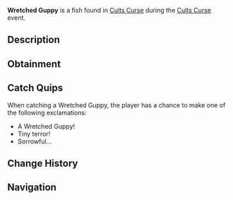 {{FishInfobox
|image          = Wretched Guppy.png
|rarity         = Limited
|event          = Cults Curse
|sea            = First Sea
|location       = [[Cults Curse]]
|sublocation    = 
|sources        = Fishing Rod
|radar_location = 
|prog_speed     = +10
|xp             = 100
|weather        = 
|time           = 
|season         = 
|bait           = 
|base_weight    = 18
|base_value     = 1300
|weight_range   = 10
|base_chance    = 35
|base_resil     = 110
}}
'''Wretched Guppy''' is a {{Rarity|Limited}} fish found in [[Cults Curse]] during the [[Cults Curse]] event.

== Description ==
{{Description|In the shadowed shallows, the Wretched Guppy festers, with scales peeling like forgotten curses.|Bestiary Entry}}

== Obtainment ==
{{Description|Can only be caught in the Cursed Pool.|Bestiary Hint}}
{{Fish Availability|
Cults Curse
|top_rods      = 
Training Rod\808073.39\808073.39;
Flimsy Rod\747545.49\751526.06;
Fischer's Rod\347615.16\351523.7;
Adventurer's Rod\346383.93\350278.63;
Plastic Rod\345288.4\341359.69;
Fast Rod\336875\342200.01;
No-Life Rod\278028.2\278028.2;
Seraphic Rod\276744.65\276744.65;
Ethereal Prism Rod\274966.58\274966.58;
Trident Rod\274644.35\192578.66;
Free Spirit Rod\272908.17\193380.8;
Depthseeker Rod\254767.29\216276.74;
Avalanche Rod\253892.13\194468.58;
Challenger's Rod\253393.67\253393.67;
Rod Of The Forgotten Fang\252907.75\252907.75;
Verdant Shear Rod\251803.29\237132.35;
Blazebringer Rod\250843.83\223278.74;
Zeus Rod\249626.88\236580.88;
Rod Of The Depths\246660.4\230481.28;
Rod Of The Exalted One\244793.46\216076.2;
Volcanic Rod\243793.02\179645.72;
Steady Rod\140955.07\104141.65
|recommended   = Training Rod
}}

== Catch Quips ==
When catching a Wretched Guppy, the player has a chance to make one of the following exclamations:
* A Wretched Guppy!
* Tiny terror!
* Sorrowful...

== Change History ==
{{Change History|{{subst:Current Version}}}}

== Navigation ==
{{Fish Navbox|Cults Curse}}